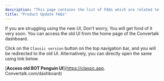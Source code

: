 ```yaml
---
description: "This page contains the list of FAQs which are related to the product updates"
title: "Product Update FAQs"
---
```


<Accordion title="How do I got back / access old  Convertalk UI / app ?">
  If you are struggling using the new UI, Don't worry, You will get fond of it very soon. You can access the old UI from the home page of the  Convertalk dashboard.

  Click on the `Classic version` button on the top navigation bar, and you will be redirected to the old UI. Alternatively, you can directly open the same using link below.

  [**Access old BOT Penguin UI**](https://classic.app. Convertalk.com/dashboard)
</Accordion>